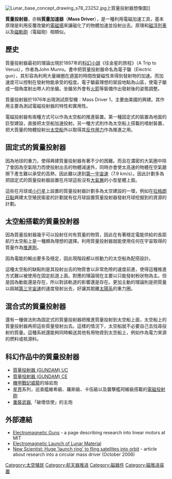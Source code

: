 {{Unreferenced| time=2021-01-27}}

[[Image:Lunar_base_concept_drawing_s78_23252.jpg|thumb]]上質量投射器想像圖]]

'''質量投射器'''，亦稱'''質量加速器'''（'''Mass Driver'''），是一種利用電磁加速工具，基本原理是利用反覆改變的[[電磁場|電磁場]]來讓磁化了的物體加速並投射出去。原理和[[磁懸浮列車|磁浮列車]]以及[[磁軌砲|磁軌砲]]（電磁砲）相類似。

== 歷史 ==
質量投射器最初的理論出現於1897年的[[科幻小說|科幻小說]]《往金星的旅程》（A Trip to Venus），作者為John Munro。書中把質量投射器命名為電子鎗（Electric gun），其形容為利用大量線圈在適當的時間改變磁性來得到發射物的加速。而加速度可以控制在發射物能承受的程度。電子鎗最理想的架設地點為山區，使電子鎗成一個角度射出帶人的坐艙。坐艙另外會有[[火箭|火箭]]等裝備作出發射後的姿態調整。

質量投射器於1976年出現測試原型機：Mass Driver 1，主要由美國的{{Link-en|太空研究學院|Space Studies Institute}}興建。其作用主要為測試電磁投射器的特性和實用性。

電磁投射器有兩種方式可以作為太空船的推進裝置。第一種固定式的裝置為地面的巨型建設，直接把太空船加速投射。另一種方式則作為太空船上搭載的噴射裝置，把大質量的物體投射出[[太空船|太空船]]外以取得其[[反作用力|反作用力]]作為推進之用。

== 固定式的質量投射器 ==
因為地球的重力，使得興建質量投射器有著不少的困難。而且在濃密的大氣圈中除了會因為空氣阻力而使投射出去的物體減速外，同時亦會使太高速的物體在空氣磨擦下產生難以承受的高熱，因此難以達到[[宇宙速度#第一宇宙速度|第一宇宙速]]（7.9 km/s）。因此計劃多為把固定式的質量投射器設置在月球這些沒有[[大氣層|大氣層]]的小型星體上面。

這些在月球或[[小行星|小行星]]上設置的質量投射器計劃多為太空建設的一環，例如在[[拉格朗日點|拉格朗日點]]興建太空殖民衛星的計劃就有從月球設置質量投射器發射月球挖掘到的資源的計劃。

== 太空船搭載的質量投射器 ==
因為質量投射器幾乎可以投射任何有質量的物質，因此在有著穩定電能供給的長距航行太空船上是一種頗為理想的選擇。利用質量投射器就能使用任何在宇宙取得的質量作為[[推進劑|推進劑]]。

因為電能的輸出要多及穩定，因此現階段都以核動力的太空船為配搭設計。

這種太空船的缺點則是其投射出去的物質會以非常危險的速度前進，使得這種推進方式難以被使用在固定航道上面。對應的理論現在主要以只能發射粉狀物為主。但是因為動能還是存在，所以對該軌道的影響還是存在。更加主動的理論則是把質量以超越[[宇宙速度#第三宇宙速度|第三宇宙速]]的速度發射出去，好讓其脫離[[太陽系|太陽系]]的重力圈。

== 混合式的質量投射器 ==
還有一種做法則為固定式的質量投射器把推進質量投射到太空船上面，太空船上的質量投射器再把這些質量發射出去。這樣的情況下，太空船就不必要自己去找尋投射的質量。這種系統還能夠同時輸送其他有用物資到太空船上，例如作為電力來源的燃料或核源料。

== 科幻作品中的質量投射器 ==
* [[宇宙世紀科技列表#質量投射器|質量投射器 (GUNDAM) UC]]
* [[宇宙紀元科技列表#質量投射器|質量投射器 (GUNDAM) CE]]
* [[機甲戰記威龍|機甲戰記威龍]]的熔岩炮
* [[星界的紋章|星界]]系列，巡查艦維希級、羅斯級、卡伍級以及襲擊艦珂維級搭載的[[星界的纹章#船艦及武器|電磁投射砲]]
*[[重裝武器|重裝武器]],「破壞信使」的主炮

==外部連結==
* [http://www.coilgun.info/theory/electroguns.htm Electromagnetic Guns] {{Wayback|url=http://www.coilgun.info/theory/electroguns.htm |date=20080516063621 }} - a page describing research into linear motors at MIT
* [https://web.archive.org/web/20060923071521/http://www.belmont.k12.ca.us/ralston/programs/itech/SpaceSettlement/spaceresvol2/electromag.html Electromagnetic Launch of Lunar Material]
* [http://space.newscientist.com/article/dn10180-huge-launch-ring-to-fling-satellites-into-orbit.html New Scientist: Huge 'launch ring' to fling satellites into orbit]{{Dead link|date=2019年5月 |bot=InternetArchiveBot |fix-attempted=yes }} - article about research into a circular mass driver (October 2006)


[[Category:太空殖民|Category:太空殖民]]
[[Category:航天器推进|Category:航天器推进]]
[[Category:磁器件|Category:磁器件]]
[[Category:磁推进装置|Category:磁推进装置]]